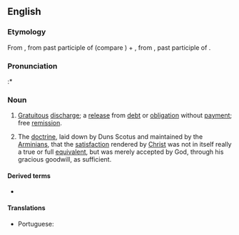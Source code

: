 ==English==

===Etymology===
From {{der|en|la|acceptilatio||[[entry]] of a debt collected, [[acquittance]]}}, from past participle of {{m|la|accipere}} (compare {{m|en|accept}}) + {{m|la|latio||a carrying}}, from {{m|la|latus}}, past participle of {{m|la|ferre||to carry}}.

===Pronunciation===
:* {{rhymes|eɪʃən|lang=en}}

===Noun===
{{en-noun|~}}

# {{lb|en|civil law}} [[gratuitous|Gratuitous]] [[discharge]]; a [[release]] from [[debt]] or [[obligation]] without [[payment]]; free [[remission]].
# {{lb|en|theology}} The [[doctrine]], laid down by Duns Scotus and maintained by the [[Arminian]]s, that the [[satisfaction]] rendered by [[Christ]] was not in itself really a true or full [[equivalent]], but was merely accepted by God, through his gracious goodwill, as sufficient.

====Derived terms====
* {{l|en|acceptilate}}

====Translations====
{{trans-top|gratuitous discharge}}
* Portuguese: {{t|pt|aceptilação|f}}
{{trans-mid}}
{{trans-bottom}}